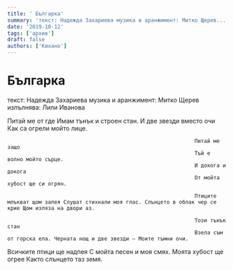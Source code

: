 ```yaml
---
title: ' Българка'
summary: 'текст: Надежда Захариева музика и аранжимент: Митко Щерев...'
date: '2019-10-12'
tags: ['архив']
draft: false
authors: ['Кихано']
---
```


# Българка

текст: Надежда Захариева
музика и аранжимент: Митко Щерев
изпълнява: Лили Иванова

Питай ме от где
Имам тънък и строен стан.
И две звезди вместо очи
Как са огрели мойто лице.

                                                                Питай ме защо
                                                                Тъй е волно мойто сърце.
                                                                И докога и докога
                                                                От мойта хубост ще си огрян.

                                                                Птиците млъкват щом запея Слушат стихнали моя глас. Слънцето в облак чер се крие Щом изляза на двори аз.

                                                                Този тънък стан
                                                                Взела съм от горска ела. Черната нощ и две звезди – Моите тъмни очи.

Всичките птици ще надпея
С мойта песен и моя смях.
Моята хубост ще огрее
Както слънцето таз земя.
